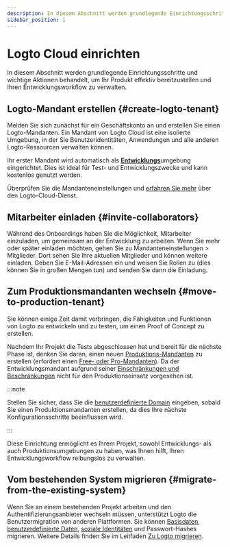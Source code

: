 ```yaml
---
description: In diesem Abschnitt werden grundlegende Einrichtungsschritte und wichtige Aktionen behandelt, um Ihr Produkt effektiv bereitzustellen und Ihren Entwicklungsworkflow zu verwalten.
sidebar_position: 1
---
```


# Logto Cloud einrichten

In diesem Abschnitt werden grundlegende Einrichtungsschritte und wichtige Aktionen behandelt, um Ihr Produkt effektiv bereitzustellen und Ihren Entwicklungsworkflow zu verwalten.

## Logto-Mandant erstellen \{#create-logto-tenant}

Melden Sie sich zunächst für ein Geschäftskonto an und erstellen Sie einen Logto-Mandanten. Ein Mandant von Logto Cloud ist eine isolierte Umgebung, in der Sie Benutzeridentitäten, Anwendungen und alle anderen Logto-Ressourcen verwalten können.

Ihr erster Mandant wird automatisch als [**Entwicklungs**](/logto-cloud/tenant-settings#development)umgebung eingerichtet. Dies ist ideal für Test- und Entwicklungszwecke und kann kostenlos genutzt werden.

Überprüfen Sie die Mandanteneinstellungen und [erfahren Sie mehr](/logto-cloud) über den Logto-Cloud-Dienst.

## Mitarbeiter einladen \{#invite-collaborators}

Während des Onboardings haben Sie die Möglichkeit, Mitarbeiter einzuladen, um gemeinsam an der Entwicklung zu arbeiten. Wenn Sie mehr oder später einladen möchten, gehen Sie zu <CloudLink to="/tenant-settings/members">Mandanteneinstellungen > Mitglieder</CloudLink>. Dort sehen Sie Ihre aktuellen Mitglieder und können weitere einladen. Geben Sie E-Mail-Adressen ein und weisen Sie Rollen zu (dies können Sie in großen Mengen tun) und senden Sie dann die Einladung.

## Zum Produktionsmandanten wechseln \{#move-to-production-tenant}

Sie können einige Zeit damit verbringen, die Fähigkeiten und Funktionen von Logto zu entwickeln und zu testen, um einen Proof of Concept zu erstellen.

Nachdem Ihr Projekt die Tests abgeschlossen hat und bereit für die nächste Phase ist, denken Sie daran, einen neuen [Produktions-Mandanten](/logto-cloud/tenant-settings#production) zu erstellen (erfordert einen [Free- oder Pro-Mandanten](https://logto.io/pricing)). Da der Entwicklungsmandant aufgrund seiner [Einschränkungen und Beschränkungen](/logto-cloud/tenant-settings#development) nicht für den Produktionseinsatz vorgesehen ist.

:::note

Stellen Sie sicher, dass Sie die [benutzerdefinierte Domain](/logto-cloud/custom-domain) eingeben, sobald Sie einen Produktionsmandanten erstellen, da dies Ihre nächste Konfigurationsschritte beeinflussen wird.

:::

Diese Einrichtung ermöglicht es Ihrem Projekt, sowohl Entwicklungs- als auch Produktionsumgebungen zu haben, was Ihnen hilft, Ihren Entwicklungsworkflow reibungslos zu verwalten.

## Vom bestehenden System migrieren \{#migrate-from-the-existing-system}

Wenn Sie an einem bestehenden Projekt arbeiten und den Authentifizierungsanbieter wechseln müssen, unterstützt Logto die Benutzermigration von anderen Plattformen. Sie können [Basisdaten](/user-management/user-data#basic-data), [benutzerdefinierte Daten](/user-management/user-data#custom-data), [soziale Identitäten](/user-management/user-data#social-identities) und Passwort-Hashes migrieren. Weitere Details finden Sie im Leitfaden [Zu Logto migrieren](../user-management/user-migration.mdx).
